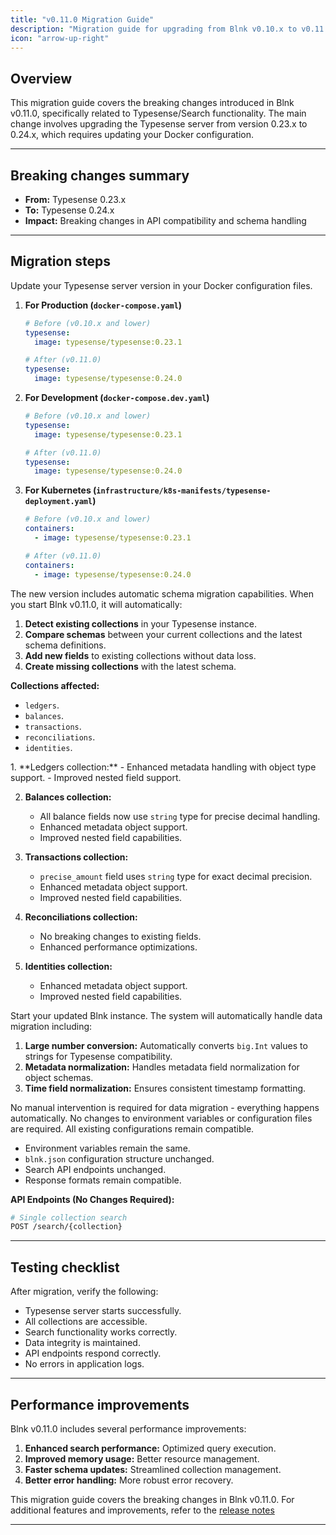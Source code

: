 ```yaml
---
title: "v0.11.0 Migration Guide"
description: "Migration guide for upgrading from Blnk v0.10.x to v0.11.0, covering Typesense upgrades and breaking changes."
icon: "arrow-up-right"
---
```



## Overview

This migration guide covers the breaking changes introduced in Blnk v0.11.0, specifically related to Typesense/Search functionality. The main change involves upgrading the Typesense server from version 0.23.x to 0.24.x, which requires updating your Docker configuration.

---

## Breaking changes summary
- **From:** Typesense 0.23.x
- **To:** Typesense 0.24.x
- **Impact:** Breaking changes in API compatibility and schema handling

---

## Migration steps

<Steps titleSize="h3">
<Step title="Update Docker configuration">
  Update your Typesense server version in your Docker configuration files.

  1. **For Production (`docker-compose.yaml`)**
      ```yaml
      # Before (v0.10.x and lower)
      typesense:
        image: typesense/typesense:0.23.1

      # After (v0.11.0)
      typesense:
        image: typesense/typesense:0.24.0
      ```

  2. **For Development (`docker-compose.dev.yaml`)**
      ```yaml
      # Before (v0.10.x and lower)
      typesense:
        image: typesense/typesense:0.23.1

      # After (v0.11.0)
      typesense:
        image: typesense/typesense:0.24.0
      ```

  3. **For Kubernetes (`infrastructure/k8s-manifests/typesense-deployment.yaml`)**
      ```yaml
      # Before (v0.10.x and lower)
      containers:
        - image: typesense/typesense:0.23.1

      # After (v0.11.0)
      containers:
        - image: typesense/typesense:0.24.0
      ```
</Step>

<Step title="Allow automatic schema migration">
  The new version includes automatic schema migration capabilities. When you start Blnk v0.11.0, it will automatically:

  1. **Detect existing collections** in your Typesense instance.
  2. **Compare schemas** between your current collections and the latest schema definitions.
  3. **Add new fields** to existing collections without data loss.
  4. **Create missing collections** with the latest schema.

  **Collections affected:**
  - `ledgers`.
  - `balances`.
  - `transactions`.
  - `reconciliations`.
  - `identities`.
</Step>

<Step title="Schema improvements">
  1. **Ledgers collection:**
      - Enhanced metadata handling with object type support.
      - Improved nested field support.

  2. **Balances collection:**
      - All balance fields now use `string` type for precise decimal handling.
      - Enhanced metadata object support.
      - Improved nested field capabilities.

  3. **Transactions collection:**
      - `precise_amount` field uses `string` type for exact decimal precision.
      - Enhanced metadata object support.
      - Improved nested field capabilities.

  4. **Reconciliations collection:**
      - No breaking changes to existing fields.
      - Enhanced performance optimizations.

  5. **Identities collection:**
      - Enhanced metadata object support.
      - Improved nested field capabilities.
</Step>

<Step title="Start Blnk v0.11.0">
  Start your updated Blnk instance. The system will automatically handle data migration including:

  1. **Large number conversion:** Automatically converts `big.Int` values to strings for Typesense compatibility.
  2. **Metadata normalization:** Handles metadata field normalization for object schemas.
  3. **Time field normalization:** Ensures consistent timestamp formatting.

  <Check>
  No manual intervention is required for data migration - everything happens automatically.
  </Check>
</Step>

<Step title="Configuration compatibility">
  <Info>
  No changes to environment variables or configuration files are required. All existing configurations remain compatible.
  </Info>

  - Environment variables remain the same.
  - `blnk.json` configuration structure unchanged.
  - Search API endpoints unchanged.
  - Response formats remain compatible.

  **API Endpoints (No Changes Required):**

  ```bash
  # Single collection search
  POST /search/{collection}
  ```
</Step>
</Steps>

---

## Testing checklist

After migration, verify the following:

- Typesense server starts successfully.
- All collections are accessible.
- Search functionality works correctly.
- Data integrity is maintained.
- API endpoints respond correctly.
- No errors in application logs.

---

## Performance improvements

Blnk v0.11.0 includes several performance improvements:

1. **Enhanced search performance:** Optimized query execution.
2. **Improved memory usage:** Better resource management.
3. **Faster schema updates:** Streamlined collection management.
4. **Better error handling:** More robust error recovery.

<Note>This migration guide covers the breaking changes in Blnk v0.11.0. For additional features and improvements, refer to the [release notes](/changelog/blnk-core)</Note>

---

<NeedHelp />